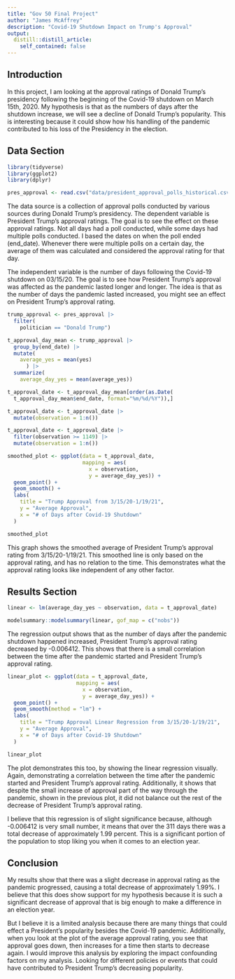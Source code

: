 ```yaml
---
title: "Gov 50 Final Project"
author: "James McAffrey"
description: "Covid-19 Shutdown Impact on Trump's Approval"
output:
  distill::distill_article:
    self_contained: false
---
```


## Introduction

In this project, I am looking at the approval ratings of Donald Trump’s presidency following the beginning of the Covid-19 shutdown on March 15th, 2020. My hypothesis is that as the numbers of days after the shutdown increase, we will see a decline of Donald Trump’s popularity. This is interesting because it could show how his handling of the pandemic contributed to his loss of the Presidency in the election.
 
## Data Section 
```r
library(tidyverse)
library(ggplot2)
library(dplyr)

pres_approval <- read.csv("data/president_approval_polls_historical.csv")

```
\newpage

The data source is a collection of approval polls conducted by various sources during Donald Trump’s presidency. The dependent variable is President Trump’s approval ratings. The goal is to see the effect on these approval ratings. Not all days had a poll conducted, while some days had multiple polls conducted. I based the dates on when the poll ended (end_date). Whenever there were multiple polls on a certain day, the average of them was calculated and considered the approval rating for that day. 

The independent variable is the number of days following the Covid-19 shutdown on 03/15/20. The goal is to see how President Trump’s approval was affected as the pandemic lasted longer and longer. The idea is that as the number of days the pandemic lasted increased, you might see an effect on President Trump’s approval rating. 
 

```r
trump_approval <- pres_approval |>
  filter(
    politician == "Donald Trump")

t_approval_day_mean <- trump_approval |>
  group_by(end_date) |>
  mutate(
    average_yes = mean(yes) 
      ) |>
  summarize(
    average_day_yes = mean(average_yes))
```


```r
t_approval_date <- t_approval_day_mean[order(as.Date(
  t_approval_day_mean$end_date, format="%m/%d/%Y")),]

t_approval_date <- t_approval_date |>
  mutate(observation = 1:n())

t_approval_date <- t_approval_date |> 
  filter(observation >= 1149) |>
  mutate(observation = 1:n()) 
```

```r
smoothed_plot <- ggplot(data = t_approval_date, 
                        mapping = aes(
                          x = observation, 
                          y = average_day_yes)) +
  geom_point() +
  geom_smooth() +
  labs(
    title = "Trump Approval from 3/15/20-1/19/21",
    y = "Average Approval",
    x = "# of Days after Covid-19 Shutdown"
  )

smoothed_plot
```
This graph shows the smoothed average of President Trump’s approval rating from 3/15/20-1/19/21. This smoothed line is only based on the approval rating, and has no relation to the time. This demonstrates what the approval rating looks like independent of any other factor. 

## Results Section
```r
linear <- lm(average_day_yes ~ observation, data = t_approval_date)

modelsummary::modelsummary(linear, gof_map = c("nobs"))
```

The regression output shows that as the number of days after the pandemic shutdown happened increased, President Trump’s approval rating decreased by -0.006412. This shows that there is a small correlation between the time after the pandemic started and President Trump’s approval rating.

```r
linear_plot <- ggplot(data = t_approval_date, 
                      mapping = aes(
                        x = observation, 
                        y = average_day_yes)) +
  geom_point() +
  geom_smooth(method = "lm") +
  labs(
    title = "Trump Approval Linear Regression from 3/15/20-1/19/21",
    y = "Average Approval",
    x = "# of Days after Covid-19 Shutdown"
  )

linear_plot
```

The plot demonstrates this too, by showing the linear regression visually. Again, demonstrating a correlation between the time after the pandemic started and President Trump’s approval rating. Additionally, it shows that despite the small increase of approval part of the way through the pandemic, shown in the previous plot, it did not balance out the rest of the decrease of President Trump’s approval rating. 

I believe that this regression is of slight significance because, although -0.006412 is very small number, it means that over the 311 days there was a total decrease of approximately 1.99 percent. This is a significant portion of the population to stop liking you when it comes to an election year. 

## Conclusion

My results show that there was a slight decrease in approval rating as the pandemic progressed, causing a total decrease of approximately 1.99%. I believe that this does show support for my hypothesis because it is such a significant decrease of approval that is big enough to make a difference in an election year.

But I believe it is a limited analysis because there are many things that could effect a President’s popularity besides the Covid-19 pandemic. Additionally, when you look at the plot of the average approval rating, you see that approval goes down, then increases for a time then starts to decrease again. I would improve this analysis by exploring the impact confounding factors on my analysis. Looking for different policies or events that could have contributed to President Trump’s decreasing popularity.











